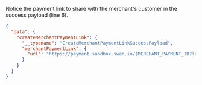 Notice the payment link to share with the merchant's customer in the success payload (line 6).

```json {6} showLineNumbers
{
  "data": {
    "createMerchantPaymentLink": {
      "__typename": "CreateMerchantPaymentLinkSuccessPayload",
      "merchantPaymentLink": {
        "url": "https://payment.sandbox.swan.io/$MERCHANT_PAYMENT_ID?lang=en"
      }
    }
  }
}
```